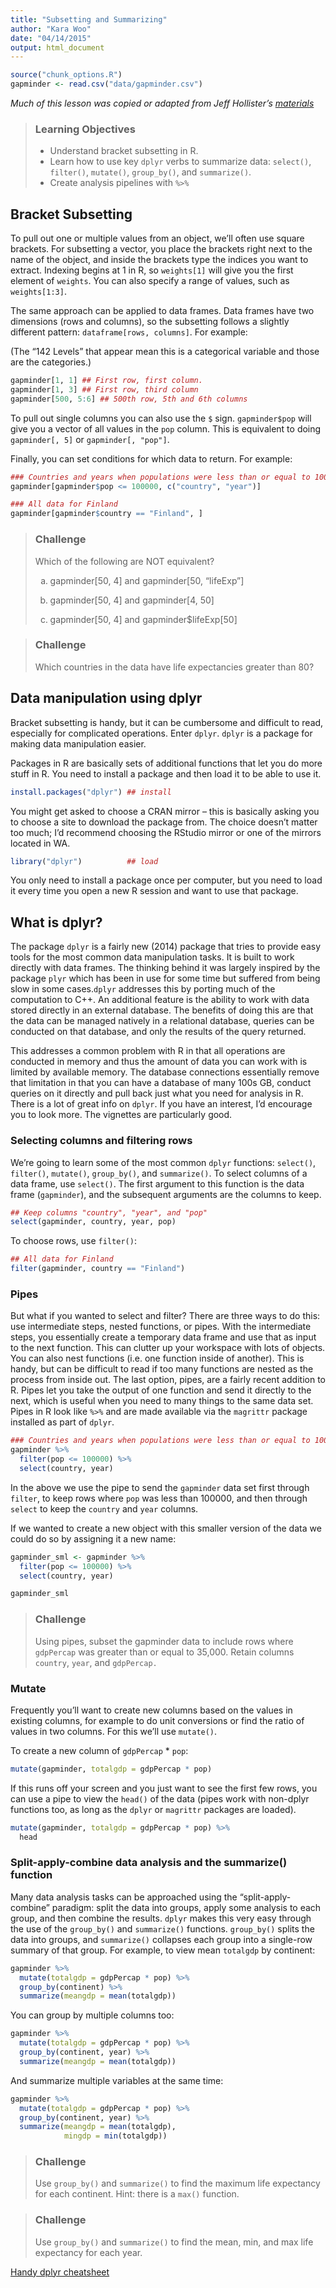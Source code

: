 ```yaml
---
title: "Subsetting and Summarizing"
author: "Kara Woo"
date: "04/14/2015"
output: html_document
---
```


```r
source("chunk_options.R")
gapminder <- read.csv("data/gapminder.csv")
```

*Much of this lesson was copied or adapted from Jeff Hollister's [materials](http://usepa.github.io/introR/2015/01/14/03-Clean/)*

> ### Learning Objectives {.objectives}
>
> * Understand bracket subsetting in R.
> * Learn how to use key `dplyr` verbs to summarize data: `select()`,
>   `filter()`, `mutate()`, `group_by()`, and `summarize()`.
> * Create analysis pipelines with `%>%`

## Bracket Subsetting

To pull out one or multiple values from an object, we'll often use square
brackets. For subsetting a vector, you place the brackets right next to the name
of the object, and inside the brackets type the indices you want to extract.
Indexing begins at 1 in R, so `weights[1]` will give you the first element of
`weights`. You can also specify a range of values, such as `weights[1:3]`.

The same approach can be applied to data frames. Data frames have two dimensions
(rows and columns), so the subsetting follows a slightly different pattern:
`dataframe[rows, columns]`. For example:

(The "142 Levels" that appear mean this is a categorical variable and those are
the categories.)

```r
gapminder[1, 1] ## First row, first column.
gapminder[1, 3] ## First row, third column
gapminder[500, 5:6] ## 500th row, 5th and 6th columns
```

To pull out single columns you can also use the `$` sign. `gapminder$pop` will
give you a vector of all values in the `pop` column. This is equivalent to doing
`gapminder[, 5]` or `gapminder[, "pop"]`.

Finally, you can set conditions for which data to return. For example:

```r
### Countries and years when populations were less than or equal to 100000
gapminder[gapminder$pop <= 100000, c("country", "year")]

### All data for Finland
gapminder[gapminder$country == "Finland", ]
```

> ### Challenge {.challenge}
>
> Which of the following are NOT equivalent?
>
> a) gapminder[50, 4] and gapminder[50, "lifeExp"]
>
> b) gapminder[50, 4] and gapminder[4, 50]
>
> c) gapminder[50, 4] and gapminder$lifeExp[50]

> ### Challenge {.challenge}
>
> Which countries in the data have life expectancies greater than 80?

## Data manipulation using dplyr

Bracket subsetting is handy, but it can be cumbersome and difficult to read,
especially for complicated operations. Enter `dplyr`. `dplyr` is a package for
making data manipulation easier.

Packages in R are basically sets of additional functions that let you do more
stuff in R. You need to install a package and then load it to be able to use it.

```r
install.packages("dplyr") ## install
```

You might get asked to choose a CRAN mirror -- this is basically asking you to
choose a site to download the package from. The choice doesn't matter too much;
I'd recommend choosing the RStudio mirror or one of the mirrors located in WA.

```r
library("dplyr")          ## load
```

You only need to install a package once per computer, but you need to load it
every time you open a new R session and want to use that package.

## What is dplyr?

The package `dplyr` is a fairly new (2014) package that tries to provide easy
tools for the most common data manipulation tasks. It is built to work directly
with data frames. The thinking behind it was largely inspired by the package
`plyr` which has been in use for some time but suffered from being slow in some
cases.` dplyr` addresses this by porting much of the computation to C++. An
additional feature is the ability to work with data stored directly in an
external database. The benefits of doing this are that the data can be managed
natively in a relational database, queries can be conducted on that database,
and only the results of the query returned.

This addresses a common problem with R in that all operations are conducted in
memory and thus the amount of data you can work with is limited by available
memory. The database connections essentially remove that limitation in that you
can have a database of many 100s GB, conduct queries on it directly and pull
back just what you need for analysis in R. There is a lot of great info on
`dplyr`. If you have an interest, I'd encourage you to look more. The vignettes
are particularly good.

### Selecting columns and filtering rows

We're going to learn some of the most common `dplyr` functions: `select()`,
`filter()`, `mutate()`, `group_by()`, and `summarize()`. To select columns of a
data frame, use `select()`. The first argument to this function is the data
frame (`gapminder`), and the subsequent arguments are the columns to keep.

```r
## Keep columns "country", "year", and "pop"
select(gapminder, country, year, pop)
```

To choose rows, use `filter()`:

```r
## All data for Finland
filter(gapminder, country == "Finland")
```

### Pipes

But what if you wanted to select and filter? There are three ways to do this:
use intermediate steps, nested functions, or pipes. With the intermediate steps,
you essentially create a temporary data frame and use that as input to the next
function. This can clutter up your workspace with lots of objects. You can also
nest functions (i.e. one function inside of another).  This is handy, but can be
difficult to read if too many functions are nested as the process from inside
out. The last option, pipes, are a fairly recent addition to R. Pipes let you
take the output of one function and send it directly to the next, which is
useful when you need to many things to the same data set.  Pipes in R look like
`%>%` and are made available via the `magrittr` package installed as
part of `dplyr`.

```r
### Countries and years when populations were less than or equal to 10000
gapminder %>%
  filter(pop <= 100000) %>%
  select(country, year)
```

In the above we use the pipe to send the `gapminder` data set first through
`filter`, to keep rows where `pop` was less than 100000, and then through
`select` to keep the `country` and `year` columns.

If we wanted to create a new object with this smaller version of the data we
could do so by assigning it a new name:

```r
gapminder_sml <- gapminder %>%
  filter(pop <= 100000) %>%
  select(country, year)

gapminder_sml
```

> ### Challenge {.challenge}
>
> Using pipes, subset the gapminder data to include rows where `gdpPercap` was
> greater than or equal to 35,000. Retain columns `country`, `year`, and
> `gdpPercap.`

### Mutate

Frequently you'll want to create new columns based on the values in existing
columns, for example to do unit conversions or find the ratio of values in two
columns. For this we'll use `mutate()`.

To create a new column of `gdpPercap` * `pop`:

```r
mutate(gapminder, totalgdp = gdpPercap * pop)
```

If this runs off your screen and you just want to see the first few rows, you
can use a pipe to view the `head()` of the data (pipes work with non-dplyr
functions too, as long as the `dplyr` or `magrittr` packages are loaded).

```r
mutate(gapminder, totalgdp = gdpPercap * pop) %>%
  head
```

### Split-apply-combine data analysis and the summarize() function

Many data analysis tasks can be approached using the "split-apply-combine"
paradigm: split the data into groups, apply some analysis to each group, and
then combine the results. `dplyr` makes this very easy through the use of the
`group_by()` and `summarize()` functions. `group_by()` splits the data into
groups, and `summarize()` collapses each group into a single-row summary of that
group. For example, to view mean `totalgdp` by continent:

```r
gapminder %>%
  mutate(totalgdp = gdpPercap * pop) %>%
  group_by(continent) %>%
  summarize(meangdp = mean(totalgdp))
```

You can group by multiple columns too:

```r
gapminder %>%
  mutate(totalgdp = gdpPercap * pop) %>%
  group_by(continent, year) %>%
  summarize(meangdp = mean(totalgdp))
```

And summarize multiple variables at the same time:

```r
gapminder %>%
  mutate(totalgdp = gdpPercap * pop) %>%
  group_by(continent, year) %>%
  summarize(meangdp = mean(totalgdp),
            mingdp = min(totalgdp))
```

> ### Challenge {.challenge}
>
> Use `group_by()` and `summarize()` to find the maximum life expectancy for
> each continent. Hint: there is a `max()` function.

> ### Challenge {.challenge}
>
> Use `group_by()` and `summarize()` to find the mean, min, and max life
> expectancy for each year.

[Handy dplyr cheatsheet](http://www.rstudio.com/wp-content/uploads/2015/02/data-wrangling-cheatsheet.pdf)
